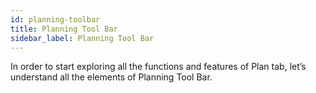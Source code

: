```yaml
---
id: planning-toolbar
title: Planning Tool Bar
sidebar_label: Planning Tool Bar
---
```


In order to start exploring all the functions and features of Plan tab, let’s understand all the elements of Planning Tool Bar.

<Vimeo
    video="https://player.vimeo.com/video/447371413"
    responsive={true}
/>




